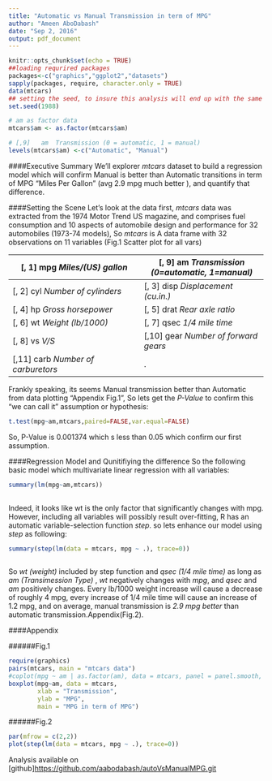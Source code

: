 ---
title: "Automatic vs Manual Transmission in term of MPG"
author: "Ameen AboDabash"
date: "Sep 2, 2016"
output: pdf_document
---

```{r setup, include=FALSE}
knitr::opts_chunk$set(echo = TRUE)
##loading requrired packages
packages<-c("graphics","ggplot2","datasets")
sapply(packages, require, character.only = TRUE)
data(mtcars)
## setting the seed, to insure this analysis will end up with the same results
set.seed(1988)

# am as factor data
mtcars$am <- as.factor(mtcars$am)

# [,9]   am  Transmission (0 = automatic, 1 = manual)
levels(mtcars$am) <-c("Automatic", "Manual")

```

####Executive Summary
We'll explorer *mtcars* dataset to build a regression model which will confirm Manual is better than Automatic transitions in term of MPG "Miles Per Gallon" (avg 2.9 mpg much better ), and quantify that difference.

####Setting the Scene
Let's look at the data first, *mtcars* data was extracted from the 1974 Motor Trend US magazine, and comprises fuel consumption and 10 aspects of automobile design and performance for 32 automobiles (1973-74 models), So  *mtcars* is A data frame with 32 observations on 11 variables  (Fig.1 Scatter plot for all vars)


[, 1] mpg *Miles/(US) gallon*       | [, 9] am *Transmission (0=automatic, 1=manual)*
------------------------------------|----------------------------------
[, 2] cyl  *Number of cylinders* | [, 3] disp *Displacement (cu.in.)*   
[, 4] hp *Gross horsepower*      | [, 5] drat *Rear axle ratio* 
[, 6] wt *Weight (lb/1000)*      | [, 7] qsec *1/4 mile time*
[, 8] vs *V/S*                   | [,10] gear *Number of forward gears*
[,11] carb *Number of carburetors* |  . 


Frankly speaking, its seems Manual transmission better than Automatic from data plotting "Appendix Fig.1", So lets get the *P-Value* to confirm this "we can call it" assumption or hypothesis:


```{r  }
t.test(mpg~am,mtcars,paired=FALSE,var.equal=FALSE)
```

So, P-Value is  0.001374 which s less than 0.05 which confirm our first assumption.


####Regression Model and Qunitifiying the difference
So the following basic model which multivariate linear regression with all variables:

```{r  }
summary(lm(mpg~am,mtcars))
 
```

Indeed, it looks like wt is the only factor that significantly changes with mpg. However, including all variables will possibly result over-fitting, R has an automatic variable-selection function *step*. so lets enhance our model using *step* as following:

```{r  }

summary(step(lm(data = mtcars, mpg ~ .), trace=0))
 
```
So *wt (weight)* included by step function and *qsec (1/4 mile time)* as long as *am (Transimession Type)* , *wt* negatively changes with *mpg*, and *qsec* and *am* positively changes.
Every lb/1000 weight increase will cause a decrease of roughly 4 mpg, every increase of 1/4 mile time will cause an increase of 1.2 mpg, and on average, manual transmission is *2.9 mpg better* than automatic transmission.Appendix(Fig.2).


####Appendix

######Fig.1
```{r fig.width=12, fig.height=5 }
require(graphics)
pairs(mtcars, main = "mtcars data")
#coplot(mpg ~ am | as.factor(am), data = mtcars, panel = panel.smooth, rows = 1)
boxplot(mpg~am, data = mtcars,
        xlab = "Transmission",
        ylab = "MPG",
        main = "MPG in term of MPG")

```


######Fig.2
```{r fig.width=12, fig.height=5 }
par(mfrow = c(2,2))
plot(step(lm(data = mtcars, mpg ~ .), trace=0))
```






Analysis available on [github]<https://github.com/aabodabash/autoVsManualMPG.git>

